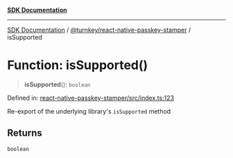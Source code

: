 [**SDK Documentation**](../../../README.mdx)

***

[SDK Documentation](../../../packages.mdx) / [@turnkey/react-native-passkey-stamper](../README.mdx) / isSupported

# Function: isSupported()

> **isSupported**(): `boolean`

Defined in: [react-native-passkey-stamper/src/index.ts:123](https://github.com/tkhq/sdk/blob/fd49bfe86475c8603b3eb385aa101efa36fa32fc/packages/react-native-passkey-stamper/src/index.ts#L123)

Re-export of the underlying library's `isSupported` method

## Returns

`boolean`
